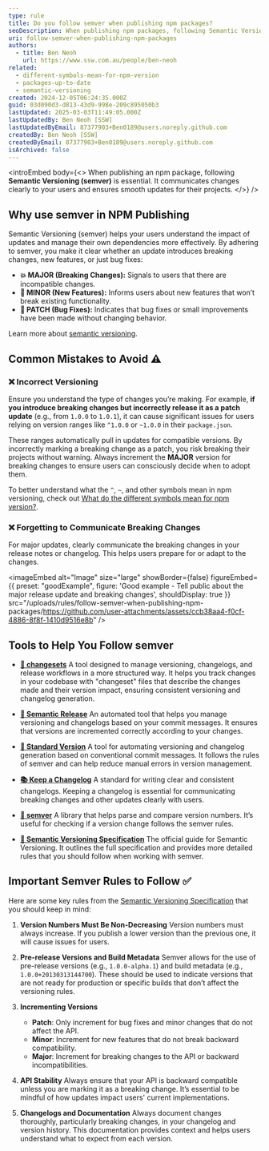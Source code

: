 ```yaml
---
type: rule
title: Do you follow semver when publishing npm packages?
seoDescription: When publishing npm packages, following Semantic Versioning (semver) is important for communicate changes clearly and maintain compatibility for your users. Learn how to manage versions responsibly and build trust with your user.
uri: follow-semver-when-publishing-npm-packages
authors:
  - title: Ben Neoh
    url: https://www.ssw.com.au/people/ben-neoh
related:
  - different-symbols-mean-for-npm-version
  - packages-up-to-date
  - semantic-versioning
created: 2024-12-05T06:24:35.000Z
guid: 03d090d3-d813-43d9-998e-209c895050b3
lastUpdated: 2025-03-03T11:49:05.000Z
lastUpdatedBy: Ben Neoh [SSW]
lastUpdatedByEmail: 87377903+Ben0189@users.noreply.github.com
createdBy: Ben Neoh [SSW]
createdByEmail: 87377903+Ben0189@users.noreply.github.com
isArchived: false
---
```


<introEmbed
  body={<>
When publishing an npm package, following **Semantic Versioning (semver)** is essential. It communicates changes clearly to your users and ensures smooth updates for their projects.
  </>}
/>
## Why use semver in NPM Publishing

Semantic Versioning (semver) helps your users understand the impact of updates and manage their own dependencies more effectively. By adhering to semver, you make it clear whether an update introduces breaking changes, new features, or just bug fixes:

* **💥 MAJOR (Breaking Changes):** Signals to users that there are incompatible changes.
* **🚀 MINOR (New Features):** Informs users about new features that won’t break existing functionality.
* **🐛 PATCH (Bug Fixes):** Indicates that bug fixes or small improvements have been made without changing behavior.

Learn more about [semantic versioning](/semantic-versioning).

## Common Mistakes to Avoid ⚠️

### ❌ Incorrect Versioning

Ensure you understand the type of changes you’re making. For example, **if you introduce breaking changes but incorrectly release it as a patch update** (e.g., from `1.0.0` to `1.0.1`), it can cause significant issues for users relying on version ranges like `^1.0.0` or `~1.0.0` in their `package.json`.

These ranges automatically pull in updates for compatible versions. By incorrectly marking a breaking change as a patch, you risk breaking their projects without warning. Always increment the **MAJOR** version for breaking changes to ensure users can consciously decide when to adopt them.

To better understand what the `^`, `~`, and other symbols mean in npm versioning, check out [What do the different symbols mean for npm version?](https://www.ssw.com.au/rules/different-symbols-mean-for-npm-version).

### ❌ Forgetting to Communicate Breaking Changes

For major updates, clearly communicate the breaking changes in your release notes or changelog. This helps users prepare for or adapt to the changes.

<imageEmbed
  alt="Image"
  size="large"
  showBorder={false}
  figureEmbed={{
    preset: "goodExample",
    figure: 'Good example - Tell public about the major release update and breaking changes',
    shouldDisplay: true
  }}
  src="/uploads/rules/follow-semver-when-publishing-npm-packages/https://github.com/user-attachments/assets/ccb38aa4-f0cf-4886-8f8f-1410d9516e8b"
/>

## Tools to Help You Follow semver

* **[📝 changesets](https://www.npmjs.com/package/changeset)**
  A tool designed to manage versioning, changelogs, and release workflows in a more structured way. It helps you track changes in your codebase with "changeset" files that describe the changes made and their version impact, ensuring consistent versioning and changelog generation.

* **[🤖 Semantic Release](https://semantic-release.gitbook.io/)**
  An automated tool that helps you manage versioning and changelogs based on your commit messages. It ensures that versions are incremented correctly according to your changes.

* **[🔄 Standard Version](https://github.com/conventional-changelog/standard-version)**
  A tool for automating versioning and changelog generation based on conventional commit messages. It follows the rules of semver and can help reduce manual errors in version management.

* **[📚 Keep a Changelog](https://keepachangelog.com/)**
  A standard for writing clear and consistent changelogs. Keeping a changelog is essential for communicating breaking changes and other updates clearly with users.

* **[🔢 semver](https://www.npmjs.com/package/semver)**
  A library that helps parse and compare version numbers. It’s useful for checking if a version change follows the semver rules.

* **[📖 Semantic Versioning Specification](https://github.com/semver/semver/blob/master/semver.md)**
  The official guide for Semantic Versioning. It outlines the full specification and provides more detailed rules that you should follow when working with semver.

## Important Semver Rules to Follow ✅

Here are some key rules from the [Semantic Versioning Specification](https://github.com/semver/semver/blob/master/semver.md) that you should keep in mind:

1. **Version Numbers Must Be Non-Decreasing**
   Version numbers must always increase. If you publish a lower version than the previous one, it will cause issues for users.

2. **Pre-release Versions and Build Metadata**
   Semver allows for the use of pre-release versions (e.g., `1.0.0-alpha.1`) and build metadata (e.g., `1.0.0+20130313144700`). These should be used to indicate versions that are not ready for production or specific builds that don’t affect the versioning rules.

3. **Incrementing Versions**
   * **Patch**: Only increment for bug fixes and minor changes that do not affect the API.
   * **Minor**: Increment for new features that do not break backward compatibility.
   * **Major**: Increment for breaking changes to the API or backward incompatibilities.

4. **API Stability**
   Always ensure that your API is backward compatible unless you are marking it as a breaking change. It’s essential to be mindful of how updates impact users' current implementations.

5. **Changelogs and Documentation**
   Always document changes thoroughly, particularly breaking changes, in your changelog and version history. This documentation provides context and helps users understand what to expect from each version.
